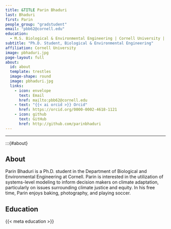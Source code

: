 ```yaml
---
title: &TITLE Parin Bhaduri
last: Bhaduri
first: Parin
people_group: "gradstudent"
email: "pbb62@cornell.edu"
education:
  - M.S. Biological & Environmental Engineering | Cornell University | 2025 <br> B.S. Environmental Health and Engineering | Johns Hopkins University | 2021 <br> B.A. Public Health Studies | Johns Hopkins University | 2021
subtitle: "Ph.D. Student, Biological & Environmental Engineering"
affiliation: Cornell University
image: pbhaduri.jpg
page-layout: full
about: 
  id: about
  template: trestles
  image-shape: round
  image: pbhaduri.jpg
  links:
    - icon: envelope
      text: Email
      href: mailto:pbb62@cornell.edu
    - text: "{{< ai orcid >}} Orcid"
      href: https://orcid.org/0000-0002-4618-1121
    - icon: github
      text: GitHub 
      href: http://github.com/parinbhaduri
---
```


<hr>

:::{#about}

## About 

Parin Bhaduri is a Ph.D. student in the Department of Biological and Environmental Engineering at Cornell.  Parin is interested in the utilization of systems-level modeling to inform decision makers on climate adaptation, particularly on issues surrounding climate justice and equity. In his free time, Parin enjoys baking, photography, and playing soccer.


## Education


{{< meta education >}}

<br>
